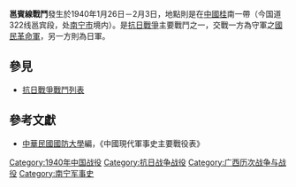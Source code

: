 {{Infobox Military Conflict|
campaign=|
image=|
caption=|
conflict=邕賓線戰鬥|
date=1940年1月26日－2月3日|
place=[[中國|中國]]桂南|
result=雙方激戰於不燈同貴村，拔鑿嶺口及九塘等地，兩軍傷亡皆眾|
combatant1=中華民國國民革命軍38集團軍、99軍傅仲芳、92師梁漢明|
combatant2=日軍之中國派遣軍21軍、5師團| 
commander1=[[徐庭瑤|徐庭瑤]]、[[傅仲芳|傅仲芳]]|
commander2=[[安藤利吉|安藤利吉]]、[[今村均|今村均]]|
strength1=|
strength2=|
casualties1=傷亡17000人，失蹤數千人|
casualties2=傷亡5000人|
}}
'''邕賓線戰鬥'''發生於1940年1月26日－2月3日，地點則是在[[中國|中國]][[桂|桂]]南一帶（今国道322线邕宾段，处[[南宁市|南宁市]]境内）。是[[抗日戰爭|抗日戰爭]]主要戰鬥之一，交戰一方為守軍之[[國民革命軍|國民革命軍]]，另一方則為日軍。
==參見==
*[[抗日戰爭戰鬥列表|抗日戰爭戰鬥列表]]
==參考文獻==
*[[中華民國|中華民國]][[國防大學_(臺灣)|國防大學]]編，《中國現代軍事史主要戰役表》

[[Category:1940年中国战役|Category:1940年中国战役]]
[[Category:抗日战争战役|Category:抗日战争战役]]
[[Category:广西历次战争与战役|Category:广西历次战争与战役]]
[[Category:南宁军事史|Category:南宁军事史]]